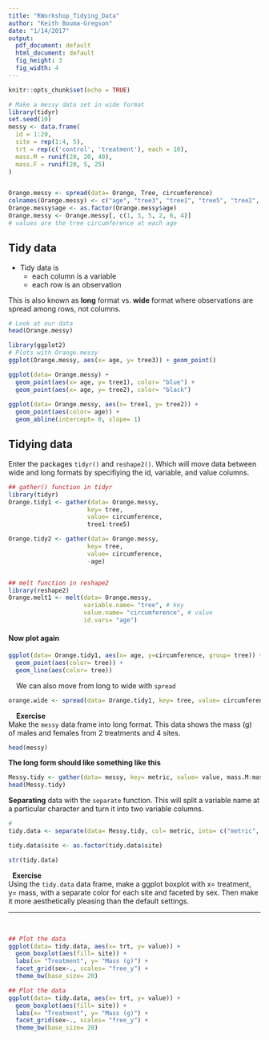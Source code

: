 ```yaml
---
title: "RWorkshop_Tidying_Data"
author: "Keith Bouma-Gregson"
date: "1/14/2017"
output:
  pdf_document: default
  html_document: default
  fig_height: 3
  fig_width: 4
---
```


```r
knitr::opts_chunk$set(echo = TRUE)
```


```R
# Make a messy data set in wide format
library(tidyr)
set.seed(10)
messy <- data.frame(
  id = 1:20,
  site = rep(1:4, 5),
  trt = rep(c('control', 'treatment'), each = 10),
  mass.M = runif(20, 20, 40),
  mass.F = runif(20, 5, 25)
)


Orange.messy <- spread(data= Orange, Tree, circumference)
colnames(Orange.messy) <- c("age", "tree3", "tree1", "tree5", "tree2", "tree4")
Orange.messy$age <- as.factor(Orange.messy$age)
Orange.messy <- Orange.messy[, c(1, 3, 5, 2, 6, 4)]
# values are the tree circumference at each age

```


## Tidy data  

* Tidy data is
    * each column is a variable
    * each row is an observation
    
This is also known as **long** format vs. **wide** format where observations are spread among rows, not columns.    

```R
# Look at our data
head(Orange.messy)
```

``` R
library(ggplot2)
# Plots with Orange.messy 
ggplot(Orange.messy, aes(x= age, y= tree3)) + geom_point()

ggplot(data= Orange.messy) + 
  geom_point(aes(x= age, y= tree1), color= "blue") + 
  geom_point(aes(x= age, y= tree2), color= "black")
  
ggplot(data= Orange.messy, aes(x= tree1, y= tree2)) + 
  geom_point(aes(color= age)) + 
  geom_abline(intercept= 0, slope= 1)
```


## Tidying data

Enter the packages `tidyr()` and `reshape2()`. Which will move data between wide and long formats by specifiying the id, variable, and value columns.


```R
## gather() function in tidyr
library(tidyr)
Orange.tidy1 <- gather(data= Orange.messy, 
                      key= tree, 
                      value= circumference, 
                      tree1:tree5)

Orange.tidy2 <- gather(data= Orange.messy, 
                      key= tree, 
                      value= circumference, 
                      -age)


## melt function in reshape2
library(reshape2)
Orange.melt1 <- melt(data= Orange.messy, 
                     variable.name= "tree", # key
                     value.name= "circumference", # value
                     id.vars= "age")
```


#### Now plot again

```R
ggplot(data= Orange.tidy1, aes(x= age, y=circumference, group= tree)) + 
  geom_point(aes(color= tree)) +
  geom_line(aes(color= tree))

```
\  
\  
We can also move from long to wide with `spread`
```R
orange.wide <- spread(data= Orange.tidy1, key= tree, value= circumference)

```
\  
\  
**Exercise** \   
Make the `messy` data frame into long format. This data shows the mass (g) of males and females from 2 treatments and 4 sites.
\  
```R
head(messy)
```

**The long form should like something like this**
\  
```R
Messy.tidy <- gather(data= messy, key= metric, value= value, mass.M:mass.F)
head(Messy.tidy)
```

**Separating** data with the `separate` function. This will split a variable name at a particular character and turn it into two variable columns.

```R
#
tidy.data <- separate(data= Messy.tidy, col= metric, into= c("metric", "sex"), sep="\\.")

tidy.data$site <- as.factor(tidy.data$site)

str(tidy.data)
```
\  
**Exercise**  
Using the `tidy.data` data frame, make a ggplot boxplot with x= treatment, y= mass, with a separate color for each site and faceted by sex. Then make it more aesthetically pleasing than the default settings. 
\  
  
***
  
\  
```R
## Plot the data
ggplot(data= tidy.data, aes(x= trt, y= value)) + 
  geom_boxplot(aes(fill= site)) + 
  labs(x= "Treatment", y= "Mass (g)") +
  facet_grid(sex~., scales= "free_y") +
  theme_bw(base_size= 20)
```

```R
## Plot the data
ggplot(data= tidy.data, aes(x= trt, y= value)) + 
  geom_boxplot(aes(fill= site)) + 
  labs(x= "Treatment", y= "Mass (g)") +
  facet_grid(sex~., scales= "free_y") +
  theme_bw(base_size= 20)
```
